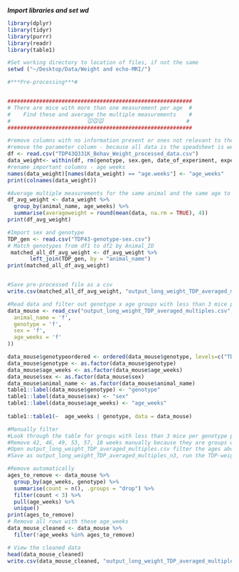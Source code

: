 ***Import libraries and set wd***

```r
library(dplyr)
library(tidyr)
library(purrr)
library(readr)
library(table1)

#Set working directory to location of files, if not the same
setwd ("~/Desktop/Data/Weight and echo-MRI/")

```

```r
#***Pre-processing***#


##########################################################
# There are mice with more than one measurement per age  #                              
#    Find these and average the multiple measurements    #
#                        🐭🐭🐭                          #                
##########################################################

#remove columns with no information present or ones not relevant to the analysis to make clearer the output of weight data, 
#remove the parameter column - because all data is the speadsheet is weight
df <- read.csv("TDP43Q331K_Behav_Weight_processed_data.csv")
data_weight<- within(df, rm(genotype, sex.gen, date_of_experiment, experimenter, birth.date, stock, batch, animal_id, parameter)) 
#rename important columns - age weeks
names(data_weight)[names(data_weight) == "age.weeks"] <- "age_weeks"
print(colnames(data_weight))

#Average multiple measurements for the same animal and the same age to four decimal places
df_avg_weight <- data_weight %>%
  group_by(animal_name, age_weeks) %>%
  summarise(averageweight = round(mean(data, na.rm = TRUE), 4))  
print(df_avg_weight)

#Import sex and genotype
TDP_gen <- read.csv("TDP43-genotype-sex.csv")
# Match genotypes from df1 to df2 by Animal_ID
 matched_all_df_avg_weight <- df_avg_weight %>%
       left_join(TDP_gen, by = "animal_name")
print(matched_all_df_avg_weight)


#Save pre-processed file as a csv
write.csv(matched_all_df_avg_weight, "output_long_weight_TDP_averaged_multiples.csv", row.names = FALSE)
```


```r
#Read data and filter out genotype x age groups with less than 3 mice present
data_mouse <- read_csv("output_long_weight_TDP_averaged_multiples.csv", col_types = cols (
  animal_name = 'f',
  genotype = 'f',
  sex = 'f',
  age_weeks = 'f'
))

data_mouse$genotypeordered <- ordered(data_mouse$genotype, levels=c("TDP-43_Q331K:Hom", "TDP-43_Q331K:WT"))
data_mouse$genotype <- as.factor(data_mouse$genotype)
data_mouse$age_weeks <- as.factor(data_mouse$age_weeks)
data_mouse$sex <- as.factor(data_mouse$sex)
data_mouse$animal_name <- as.factor(data_mouse$animal_name)
table1::label(data_mouse$genotype) <- "genotype"
table1::label(data_mouse$sex) <- "sex"
table1::label(data_mouse$age_weeks) <- "age_weeks"
	
table1::table1(~  age_weeks | genotype, data = data_mouse)

#Manually filter
#Look through the table for groups with less than 3 mice per genotype per age
#Remove 42, 46, 49, 53, 57, 18 weeks manually because they are groups with less than 3 mice in one or both of the genotypes
#Open output_long_weight_TDP_averaged_multiples.csv filter the ages above - delete entire rows ->
#Save as output_long_weight_TDP_averaged_multiples_n3, run the TDP-weight script on this newly saved _n3.csv file

#Remove automatically
ages_to_remove <- data_mouse %>%
  group_by(age_weeks, genotype) %>%
  summarise(count = n(), .groups = "drop") %>%
  filter(count < 3) %>%
  pull(age_weeks) %>%
  unique()
print(ages_to_remove)
# Remove all rows with these age_weeks
data_mouse_cleaned <- data_mouse %>%
  filter(!age_weeks %in% ages_to_remove)

# View the cleaned data
head(data_mouse_cleaned)
write.csv(data_mouse_cleaned, "output_long_weight_TDP_averaged_multiples_n3.csv", row.names = FALSE)

```

